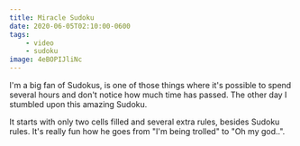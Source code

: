 ```yaml
---
title: Miracle Sudoku
date: 2020-06-05T02:10:00-0600
tags:
    - video
    - sudoku
image: 4eBOPIJliNc
---
```


I'm a big fan of Sudokus, is one of those things where it's possible to spend several hours and don't notice how much time has passed. The other day I stumbled upon this amazing Sudoku.

It starts with only two cells filled and several extra rules, besides Sudoku rules. It's really fun how he goes from "I'm being trolled" to "Oh my god..".

<YouTube id="yKf9aUIxdb4" />
